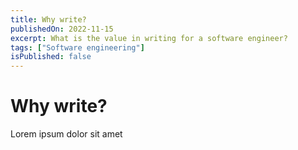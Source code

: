 ```yaml
---
title: Why write?
publishedOn: 2022-11-15
excerpt: What is the value in writing for a software engineer?
tags: ["Software engineering"]
isPublished: false
---
```



<Meta
  title="Why write?"
  description="What is the value in writing for a software engineer?"
/>

# Why write?

<PublishDate datestring="2022-11-15" />

Lorem ipsum dolor sit amet
